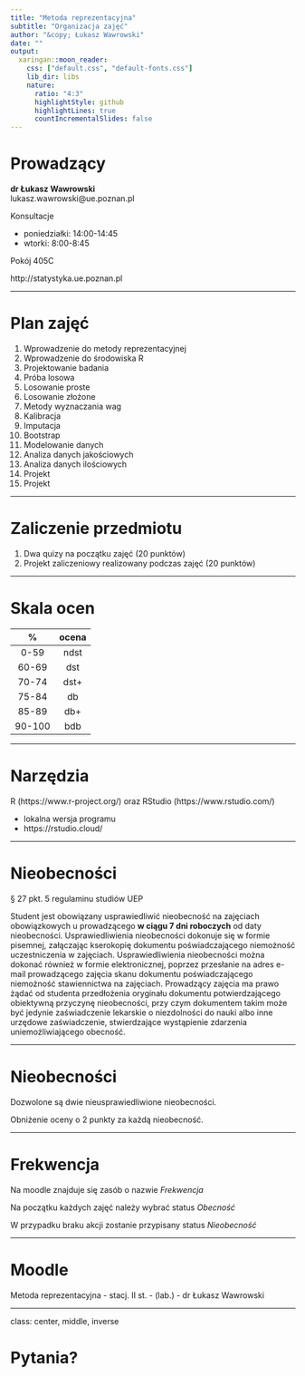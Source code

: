 ```yaml
---
title: "Metoda reprezentacyjna"
subtitle: "Organizacja zajęć"
author: "&copy; Łukasz Wawrowski"
date: ""
output:
  xaringan::moon_reader:
    css: ["default.css", "default-fonts.css"]
    lib_dir: libs
    nature:
      ratio: "4:3"
      highlightStyle: github
      highlightLines: true
      countIncrementalSlides: false
---
```


# Prowadzący

__dr Łukasz Wawrowski__  
lukasz.wawrowski@ue.poznan.pl

Konsultacje 

- poniedziałki: 14:00-14:45
- wtorki: 8:00-8:45

Pokój 405C

http://statystyka.ue.poznan.pl

---

# Plan zajęć

1. Wprowadzenie do metody reprezentacyjnej
2. Wprowadzenie do środowiska R
3. Projektowanie badania
4. Próba losowa
5. Losowanie proste
6. Losowanie złożone
7. Metody wyznaczania wag
8. Kalibracja
9. Imputacja
10. Bootstrap
11. Modelowanie danych
12. Analiza danych jakościowych 
13. Analiza danych ilościowych
14. Projekt
15. Projekt

---

# Zaliczenie przedmiotu

1. Dwa quizy na początku zajęć (20 punktów)
2. Projekt zaliczeniowy realizowany podczas zajęć (20 punktów)

---

# Skala ocen

|  %  | ocena |
|:---:|:-----:|
|0-59 | ndst  |
|60-69| dst   |
|70-74| dst+  |
|75-84| db    |
|85-89| db+   |
|90-100| bdb   |

---

# Narzędzia

R (https://www.r-project.org/) oraz RStudio (https://www.rstudio.com/)

- lokalna wersja programu
- https://rstudio.cloud/

---

# Nieobecności

§ 27 pkt. 5 regulaminu studiów UEP

Student jest obowiązany usprawiedliwić nieobecność na zajęciach obowiązkowych u
prowadzącego __w ciągu 7 dni roboczych__ od daty nieobecności. Usprawiedliwienia
nieobecności dokonuje się w formie pisemnej, załączając kserokopię dokumentu
poświadczającego niemożność uczestniczenia w zajęciach. Usprawiedliwienia 
nieobecności można dokonać również w formie elektronicznej, poprzez przesłanie na
adres e-mail prowadzącego zajęcia skanu dokumentu poświadczającego niemożność
stawiennictwa na zajęciach. Prowadzący zajęcia ma prawo żądać od studenta
przedłożenia oryginału dokumentu potwierdzającego obiektywną przyczynę
nieobecności, przy czym dokumentem takim może być jedynie zaświadczenie lekarskie o
niezdolności do nauki albo inne urzędowe zaświadczenie, stwierdzające wystąpienie
zdarzenia uniemożliwiającego obecność. 

---

# Nieobecności

Dozwolone są dwie nieusprawiedliwione nieobecności.

Obniżenie oceny o 2 punkty za każdą nieobecność.

---

# Frekwencja

Na moodle znajduje się zasób o nazwie _Frekwencja_

Na początku każdych zajęć należy wybrać status _Obecność_

W przypadku braku akcji zostanie przypisany status _Nieobecność_

---

# Moodle

Metoda reprezentacyjna - stacj. II st. - (lab.) - dr Łukasz Wawrowski

---

class: center, middle, inverse

# Pytania?